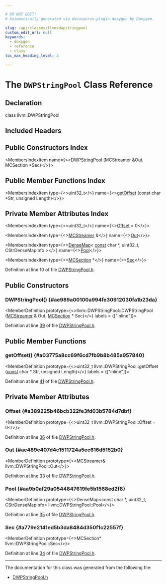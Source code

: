```yaml
---

# DO NOT EDIT!
# Automatically generated via docusaurus-plugin-doxygen by Doxygen.

slug: /api/classes/llvm/dwpstringpool
custom_edit_url: null
keywords:
  - doxygen
  - reference
  - class
toc_max_heading_level: 3

---
```





# The `DWPStringPool` Class Reference

<DoxygenPage pluginConfig={pluginConfig}>



## Declaration

<CodeBlock>class llvm::DWPStringPool</CodeBlock>

## Included Headers

<IncludesList>
<IncludesListItem
  filePath="llvm/DWP/DWPStringPool.h"
  permalink="/docs/api/files/include/include/llvm/include/llvm/dwp/dwpstringpool-h"
  isLocal="true" />
</IncludesList>

## Public Constructors Index

<MembersIndex>

<MembersIndexItem
  name={<><a href="#ae989a00100a994fe30912030fa1b23da">DWPStringPool</a> (MCStreamer &amp;Out, MCSection &#42;Sec)</>}>
</MembersIndexItem>

</MembersIndex>

## Public Member Functions Index

<MembersIndex>

<MembersIndexItem
  type={<>uint32&#95;t</>}
  name={<><a href="#a03775a8cc69f6cd7fb9b8b485a957840">getOffset</a> (const char &#42;Str, unsigned Length)</>}>
</MembersIndexItem>

</MembersIndex>

## Private Member Attributes Index

<MembersIndex>

<MembersIndexItem
  type={<>uint32&#95;t</>}
  name={<><a href="#a389225b46bcb322fe3fd03b5784d7dbf">Offset</a> = 0</>}>
</MembersIndexItem>

<MembersIndexItem
  type={<><a href="/docs/api/classes/llvm/mcstreamer">MCStreamer</a> &amp;</>}
  name={<><a href="#ac489c407d4c1511724a5ec616d5152b0">Out</a></>}>
</MembersIndexItem>

<MembersIndexItem
  type={<><a href="/docs/api/classes/llvm/densemap">DenseMap</a>&lt; <a href="/docs/api/files/lib/lib/target/lib/target/aarch64/aarch64promoteconstant-cpp/#a90f8350fecae261c25be85d38b451bff">const</a> char &#42;, uint32&#95;t, CStrDenseMapInfo &gt;</>}
  name={<><a href="#aa9b0af29a0544847619fe5b1568ed2f8">Pool</a></>}>
</MembersIndexItem>

<MembersIndexItem
  type={<><a href="/docs/api/classes/llvm/mcsection">MCSection</a> &#42;</>}
  name={<><a href="#a779e2141ed5b3da8484d350f1c22557f">Sec</a></>}>
</MembersIndexItem>

</MembersIndex>


Definition at line 10 of file <a href="/docs/api/files/include/include/llvm/include/llvm/dwp/dwpstringpool-h">DWPStringPool.h</a>.

<SectionDefinition>

## Public Constructors

### DWPStringPool() {#ae989a00100a994fe30912030fa1b23da}

<MemberDefinition
  prototype={<>llvm::DWPStringPool::DWPStringPool (<a href="/docs/api/classes/llvm/mcstreamer">MCStreamer</a> &amp; Out, <a href="/docs/api/classes/llvm/mcsection">MCSection</a> &#42; Sec)</>}
  labels = {["inline"]}>

Definition at line <a href="/docs/api/files/include/include/llvm/include/llvm/dwp/dwpstringpool-h/#l00039">39</a> of file <a href="/docs/api/files/include/include/llvm/include/llvm/dwp/dwpstringpool-h">DWPStringPool.h</a>.
</MemberDefinition>

</SectionDefinition>

<SectionDefinition>

## Public Member Functions

### getOffset() {#a03775a8cc69f6cd7fb9b8b485a957840}

<MemberDefinition
  prototype={<>uint32&#95;t llvm::DWPStringPool::getOffset (<a href="/docs/api/files/lib/lib/target/lib/target/aarch64/aarch64promoteconstant-cpp/#a90f8350fecae261c25be85d38b451bff">const</a> char &#42; Str, unsigned Length)</>}
  labels = {["inline"]}>

Definition at line <a href="/docs/api/files/include/include/llvm/include/llvm/dwp/dwpstringpool-h/#l00041">41</a> of file <a href="/docs/api/files/include/include/llvm/include/llvm/dwp/dwpstringpool-h">DWPStringPool.h</a>.
</MemberDefinition>

</SectionDefinition>

<SectionDefinition>

## Private Member Attributes

### Offset {#a389225b46bcb322fe3fd03b5784d7dbf}

<MemberDefinition
  prototype={<>uint32&#95;t llvm::DWPStringPool::Offset = 0</>}>

Definition at line <a href="/docs/api/files/include/include/llvm/include/llvm/dwp/dwpstringpool-h/#l00036">36</a> of file <a href="/docs/api/files/include/include/llvm/include/llvm/dwp/dwpstringpool-h">DWPStringPool.h</a>.
</MemberDefinition>

### Out {#ac489c407d4c1511724a5ec616d5152b0}

<MemberDefinition
  prototype={<>MCStreamer&amp; llvm::DWPStringPool::Out</>}>

Definition at line <a href="/docs/api/files/include/include/llvm/include/llvm/dwp/dwpstringpool-h/#l00033">33</a> of file <a href="/docs/api/files/include/include/llvm/include/llvm/dwp/dwpstringpool-h">DWPStringPool.h</a>.
</MemberDefinition>

### Pool {#aa9b0af29a0544847619fe5b1568ed2f8}

<MemberDefinition
  prototype={<>DenseMap&lt;const char &#42;, uint32&#95;t, CStrDenseMapInfo&gt; llvm::DWPStringPool::Pool</>}>

Definition at line <a href="/docs/api/files/include/include/llvm/include/llvm/dwp/dwpstringpool-h/#l00035">35</a> of file <a href="/docs/api/files/include/include/llvm/include/llvm/dwp/dwpstringpool-h">DWPStringPool.h</a>.
</MemberDefinition>

### Sec {#a779e2141ed5b3da8484d350f1c22557f}

<MemberDefinition
  prototype={<>MCSection&#42; llvm::DWPStringPool::Sec</>}>

Definition at line <a href="/docs/api/files/include/include/llvm/include/llvm/dwp/dwpstringpool-h/#l00034">34</a> of file <a href="/docs/api/files/include/include/llvm/include/llvm/dwp/dwpstringpool-h">DWPStringPool.h</a>.
</MemberDefinition>

</SectionDefinition>

<hr/>

The documentation for this class was generated from the following file:

<ul>
<li><a href="/docs/api/files/include/include/llvm/include/llvm/dwp/dwpstringpool-h">DWPStringPool.h</a></li>
</ul>

</DoxygenPage>
